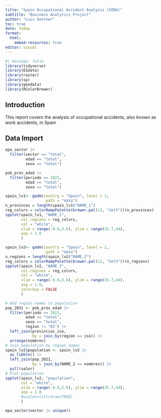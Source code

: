 ```yaml
---
title: "Spain Occupational Accident Analysis (SODA)"
subtitle: "Business Analytics Project"
author: "Luis Gentner"
toc: true
date: today
format:
  html:
    embed-resources: true
editor: visual
---
```


```r
#| message: false
library(tidyverse)
library(ESdata)
library(raster)
library(sp)
library(geodata)
library(RColorBrewer)
```

## Introduction

This report covers the analysis of occupational accidents, also known as work accidents, in Spain

## Data Import

```r
epa_sector |>
  filter(sector == "total",
         edad == "total",
         sexo == "total")
```

```r
pob_prov_edad |>
  filter(periodo == 2021,
         edad == "total",
         sexo == "total")
```

```r
spain_lv1<- gadm(country = "Spain", level = 1,
                  path = "data")
n_provinces = length(spain_lv1$"NAME_1")
reg_colors = colorRampPalette(brewer.pal(12, "Set3"))(n_provinces)
spplot(spain_lv1, "NAME_1", 
       col.regions = reg_colors, 
       col = "white",
       xlim = range(-9.6,3.6), ylim = range(35.7,44),
       asp = 1.0
       )
```

```r
spain_lv2<- gadm(country = "Spain", level = 2,
                  path = "data")
n_regions = length(spain_lv2$"NAME_2")
reg_colors = colorRampPalette(brewer.pal(12, "Set3"))(n_regions)
spplot(spain_lv2, "NAME_2", 
       col.regions = reg_colors, 
       col = "white",
       xlim = range(-9.6,3.6), ylim = range(35.7,44),
       asp = 1.0,
       colorkey = FALSE
       )
```

```r
# Add region names to population
pop_2021 <- pob_prov_edad |>
  filter(periodo == 2021,
         edad == "total",
         sexo == "total",
         region != "ES") |>
  left_join(provincias_iso,
            by = join_by(region == iso)) |>
  arrange(nombres)
# Join population by region names
spain_lv2$population <- spain_lv2 |>
  as_tibble() |>
  left_join(pop_2021,
            by = join_by(NAME_2 == nombres)) |>
  pull(valor)
# Plot population
spplot(spain_lv2, "population",
       col = "white",
       xlim = range(-9.6,3.6), ylim = range(35.7,44),
       asp = 1.0
       #scales=list(draw=TRUE)
       )

```

```r
epa_sector$sector |> unique()
```

```r
```

